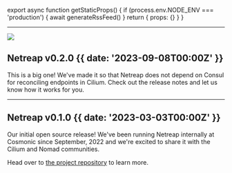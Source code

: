 
export async function getStaticProps() {
  if (process.env.NODE_ENV === 'production') {
    await generateRssFeed()
  }
  return { props: {} }
}

---

![](@/images/cilium_endpoints.png)
## Netreap v0.2.0 {{ date: '2023-09-08T00:00Z' }}
This is a big one! We've made it so that Netreap does not depend on Consul for
reconciling endpoints in Cilium. Check out the release notes and let us know
how it works for you.

---

## Netreap v0.1.0 {{  date: '2023-03-03T00:00Z' }}
Our initial open source release! We've been running Netreap internally at
Cosmonic since September, 2022 and we're excited to share it with the Cilium
and Nomad communities.

Head over to [the project repository](https://github.com/cosmonic-labs/netreap) to learn more.
